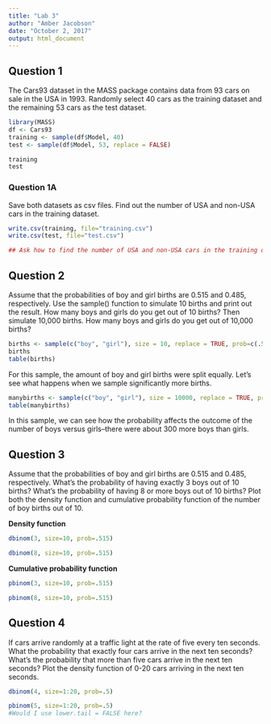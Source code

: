 ```yaml
---
title: "Lab 3"
author: "Amber Jacobson"
date: "October 2, 2017"
output: html_document
---
```


## Question 1 

The Cars93 dataset in the MASS package contains data from 93 cars on sale in the USA in 1993. Randomly select 40 cars as the training dataset and the remaining 53 cars as the test dataset. 

```r
library(MASS)
df <- Cars93
training <- sample(df$Model, 40)
test <- sample(df$Model, 53, replace = FALSE)
```

```r
training
test
```

### Question 1A 

Save both datasets as csv files. Find out the number of USA and non-USA cars in the training dataset. 


```r
write.csv(training, file="training.csv")
write.csv(test, file="test.csv")
```


```r
## Ask how to find the number of USA and non-USA cars in the training dataset. Is it similarto what we did in the first lab?
```


## Question 2

Assume that the probabilities of boy and girl births are 0.515 and 0.485, respectively. Use the sample() function to simulate 10 births and print out the result. How many boys and girls do you get out of 10 births? Then simulate 10,000 births. How many boys and girls do you get out of 10,000 births?

```r
births <- sample(c("boy", "girl"), size = 10, replace = TRUE, prob=c(.515, .485))
births
table(births)
```

For this sample, the amount of boy and girl births were split equally. Let's see what happens when we sample significantly more births. 


```r
manybirths <- sample(c("boy", "girl"), size = 10000, replace = TRUE, prob=c(.515, .485))
table(manybirths)
```

In this sample, we can see how the probability affects the outcome of the number of boys versus girls--there were about 300 more boys than girls. 



## Question 3 

Assume that the probabilities of boy and girl births are 0.515 and 0.485, respectively. What’s
the probability of having exactly 3 boys out of 10 births? What’s the probability of having 8 or more boys out of 10 births? Plot both the density function and cumulative probability function of the number of boy births out of 10.

**Density function**
```r
dbinom(3, size=10, prob=.515)

dbinom(8, size=10, prob=.515)
```

**Cumulative probability function**
```r
pbinom(3, size=10, prob=.515)

pbinom(8, size=10, prob=.515)
```


## Question 4

If cars arrive randomly at a traffic light at the rate of five every ten seconds. What the probability that exactly four cars arrive in the next ten seconds? What’s the probability that more than five cars arrive in the next ten seconds? Plot the density function of 0-20 cars arriving in the next ten seconds.

```r
dbinom(4, size=1:20, prob=.5)
```

```r
pbinom(5, size=1:20, prob=.5)
#Would I use lower.tail = FALSE here?
```

